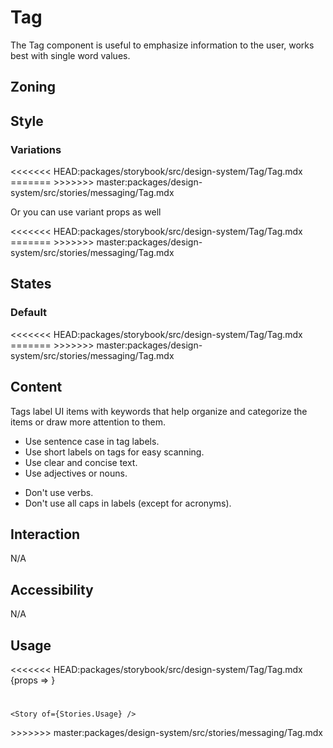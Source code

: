 


<Meta of={Stories} />
<Status id="tag" />

# Tag

The Tag component is useful to emphasize information to the user, works best with single word values.

## Zoning

<FigmaImage
	src="https://www.figma.com/file/wggW0Nf0ZujylGaXt5Snnn/Tags?node-id=1306%3A65"
	alt="zoning image for tags"
/>

## Style

<FigmaImage src="https://www.figma.com/file/wggW0Nf0ZujylGaXt5Snnn/Tags?node-id=0%3A43" alt="" />

### Variations

<Canvas>
<<<<<<< HEAD:packages/storybook/src/design-system/Tag/Tag.mdx
	<Story story={Stories.Default} />
	<Story story={Stories.Information} />
	<Story story={Stories.Success} />
	<Story story={Stories.Warning} />
	<Story story={Stories.Destructive} />
	<Story story={Stories.Beta} />
=======
	<Story of={Stories.Default} />
	<Story of={Stories.Information} />
	<Story of={Stories.Success} />
	<Story of={Stories.Warning} />
	<Story of={Stories.Destructive} />
	<Story of={Stories.Beta} />
>>>>>>> master:packages/design-system/src/stories/messaging/Tag.mdx
</Canvas>

Or you can use variant props as well

<Canvas>
<<<<<<< HEAD:packages/storybook/src/design-system/Tag/Tag.mdx
	<Story story={Stories.VariantDefault} />
	<Story story={Stories.VariantInformation} />
	<Story story={Stories.VariantSuccess} />
	<Story story={Stories.VariantWarning} />
	<Story story={Stories.VariantDestructive} />
	<Story story={Stories.VariantBeta} />
=======
	<Story of={Stories.VariantDefault} />
	<Story of={Stories.VariantInformation} />
	<Story of={Stories.VariantSuccess} />
	<Story of={Stories.VariantWarning} />
	<Story of={Stories.VariantDestructive} />
	<Story of={Stories.VariantBeta} />
>>>>>>> master:packages/design-system/src/stories/messaging/Tag.mdx
</Canvas>

## States

### Default

<Canvas>
<<<<<<< HEAD:packages/storybook/src/design-system/Tag/Tag.mdx
	<Story story={Stories.Ellipsis} />
=======
	<Story of={Stories.Ellipsis} />
>>>>>>> master:packages/design-system/src/stories/messaging/Tag.mdx
</Canvas>

## Content

Tags label UI items with keywords that help organize and categorize the items or draw more attention to them.

<Use>
	<Use.Do>
		<ul>
			<li>Use sentence case in tag labels.</li>
			<li>Use short labels on tags for easy scanning.</li>
			<li>Use clear and concise text.</li>
			<li>Use adjectives or nouns.</li>
		</ul>
	</Use.Do>
	<Use.Dont>
		<ul>
			<li>Don't use verbs.</li>
			<li>Don't use all caps in labels (except for acronyms).</li>
		</ul>
	</Use.Dont>
</Use>

## Interaction

N/A

## Accessibility

N/A

## Usage

<Canvas>
<<<<<<< HEAD:packages/storybook/src/design-system/Tag/Tag.mdx
	<Story
		name="usage"
		args={{
			variant: 'Default',
			children: 'Lorem ipsum',
		}}
		argTypes={{
			variant: {},
			children: {
				description: 'Tag content',
			},
		}}
	>
		{props => <Tag {...props} />}
	</Story>
</Canvas>

# <ArgsTable story="usage" />

    <Story of={Stories.Usage} />

</Canvas>

<Controls of={Stories.Usage} />
>>>>>>> master:packages/design-system/src/stories/messaging/Tag.mdx
